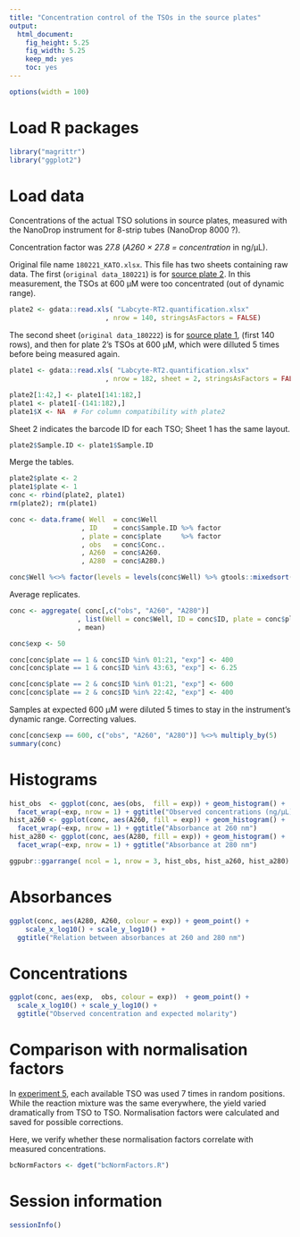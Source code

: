 ```yaml
---
title: "Concentration control of the TSOs in the source plates"
output: 
  html_document: 
    fig_height: 5.25
    fig_width: 5.25
    keep_md: yes
    toc: yes
---
```


```r
options(width = 100)
```


Load R packages
===============

```r
library("magrittr")
library("ggplot2")
```


Load data
=========

Concentrations of the actual TSO solutions in source plates, measured with
the NanoDrop instrument for 8-strip tubes (NanoDrop 8000 ?).

Concentration factor was _27.8_ (_A260 × 27.8 = concentration_ in ng/μL).

Original file name `180221_KATO.xlsx`.  This file has two sheets containing
raw data.  The first (`original data_180221`) is for
[source plate 2](Labcyte-RT2.md).  In this measurement, the TSOs at 600 μM were
too concentrated (out of dynamic range).

```r
plate2 <- gdata::read.xls( "Labcyte-RT2.quantification.xlsx"
                        , nrow = 140, stringsAsFactors = FALSE)
```

The second sheet (`original data_180222`) is for [source plate 1](Labcyte-RT.md),
(first 140 rows), and then for plate 2's TSOs at 600 μM, which were dilluted 5
times before being measured again.

```r
plate1 <- gdata::read.xls( "Labcyte-RT2.quantification.xlsx"
                        , nrow = 182, sheet = 2, stringsAsFactors = FALSE)

plate2[1:42,] <- plate1[141:182,]
plate1 <- plate1[-(141:182),]
plate1$X <- NA  # For column compatibility with plate2
```

Sheet 2 indicates the barcode ID for each TSO; Sheet 1 has the same layout.

```r
plate2$Sample.ID <- plate1$Sample.ID
```

Merge the tables.

```r
plate2$plate <- 2
plate1$plate <- 1
conc <- rbind(plate2, plate1)
rm(plate2); rm(plate1)

conc <- data.frame( Well  = conc$Well      
                  , ID    = conc$Sample.ID %>% factor
                  , plate = conc$plate     %>% factor
                  , obs   = conc$Conc..
                  , A260  = conc$A260.
                  , A280  = conc$A280.)

conc$Well %<>% factor(levels = levels(conc$Well) %>% gtools::mixedsort())
```

Average replicates.

```r
conc <- aggregate( conc[,c("obs", "A260", "A280")]
                 , list(Well = conc$Well, ID = conc$ID, plate = conc$plate)
                 , mean)
```


```r
conc$exp <- 50

conc[conc$plate == 1 & conc$ID %in% 01:21, "exp"] <- 400
conc[conc$plate == 1 & conc$ID %in% 43:63, "exp"] <- 6.25

conc[conc$plate == 2 & conc$ID %in% 01:21, "exp"] <- 600
conc[conc$plate == 2 & conc$ID %in% 22:42, "exp"] <- 400
```

Samples at expected 600 μM were diluted 5 times to stay in the instrument's
dynamic range.  Correcting values.

```r
conc[conc$exp == 600, c("obs", "A260", "A280")] %<>% multiply_by(5)
summary(conc)
```


Histograms
==========

```r
hist_obs  <- ggplot(conc, aes(obs,  fill = exp)) + geom_histogram() +
  facet_wrap(~exp, nrow = 1) + ggtitle("Observed concentrations (ng/μL)")
hist_a260 <- ggplot(conc, aes(A260, fill = exp)) + geom_histogram() +
  facet_wrap(~exp, nrow = 1) + ggtitle("Absorbance at 260 nm")
hist_a280 <- ggplot(conc, aes(A280, fill = exp)) + geom_histogram() +
  facet_wrap(~exp, nrow = 1) + ggtitle("Absorbance at 280 nm")

ggpubr::ggarrange( ncol = 1, nrow = 3, hist_obs, hist_a260, hist_a280)
```


Absorbances
===========

```r
ggplot(conc, aes(A280, A260, colour = exp)) + geom_point() +
    scale_x_log10() + scale_y_log10() +
  ggtitle("Relation between absorbances at 260 and 280 nm")
```


Concentrations
==============

```r
ggplot(conc, aes(exp,  obs, colour = exp))  + geom_point() +
  scale_x_log10() + scale_y_log10() +
  ggtitle("Observed concentration and expected molarity")
```


Comparison with normalisation factors
=====================================

In [experiment 5](Labcyte-RT_Data_Analysis_5.md), each available TSO was used
7 times in random positions.  While the reaction mixture was the same
everywhere,  the yield varied dramatically from TSO to TSO.  Normalisation
factors were calculated and saved for possible corrections.

Here, we verify whether these normalisation factors correlate with measured
concentrations.


```r
bcNormFactors <- dget("bcNormFactors.R")
```

Session information
===================

```r
sessionInfo()
```
